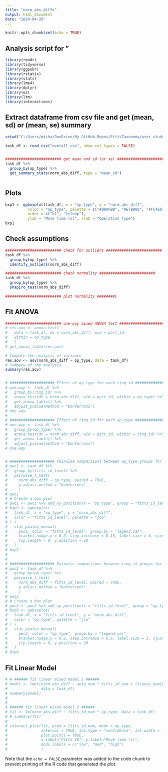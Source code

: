 ```yaml
---
title: "norm_abs_diffs"
output: html_document
date: "2024-04-26"
---
```


```r
knitr::opts_chunk$set(echo = TRUE)
```

## Analysis script for "

```r
library(readr)
library(tidyverse)
library(ggpubr)
library(rstatix)
library(stats)
library(lme4)
library(dplyr)
library(ez)
library(ltm)
library(interactions)
```


## Extract dataframe from csv file and get (mean, sd) or (mean, se) summary

```r

setwd("C:/Users/micha/OneDrive/My_GitHub_Repos/FittsTaxonomy/user_study_results/fitts_headers/")

task_df <- read_csv("overall.csv", show_col_types = FALSE)


######################### get mean and sd (or se) ######################### 
task_df %>%
  group_by(op_type) %>%
  get_summary_stats(norm_abs_diff, type = "mean_sd")



```

## Plots

```r

bxp1 <- ggboxplot(task_df, x = "op_type", y = "norm_abs_diff", 
          color = "op_type", palette = c("#00AFBB", "#E7B800", "#FC4E07"),
          order = c("kt", "teleop"),
          ylab = "Move Time (s)", xlab = "Operation Type")
bxp1

```


## Check assumptions

```r

######################### check for outliers ######################### 
task_df %>%
  group_by(op_type) %>%
  identify_outliers(norm_abs_diff)

######################### check normality ######################### 
task_df %>%
  group_by(op_type) %>%
  shapiro_test(norm_abs_diff)

######################### plot normality ########C


```


## Fit ANOVA

```r

######################### one-way mixed ANOVA test #########################  
# res.aov <- anova_test(
#   data = task_df, dv = norm_abs_diff, wid = part_id,
#   within = op_type
#   )
# get_anova_table(res.aov)

# Compute the analysis of variance
res.aov <- aov(norm_abs_diff ~ op_type, data = task_df)
# Summary of the analysis
summary(res.aov)


# #################### Effect of op_type for each ring_id #################### 
# one.way <- task_df %>%
#   group_by(ring_id) %>%
#   anova_test(dv = norm_abs_diff, wid = part_id, within = op_type) %>%
#   get_anova_table() %>%
#   adjust_pvalue(method = "bonferroni")
# one.way
# 
# #################### Effect of ring_id for each op_type #################### 
# one.way <- task_df %>%
#   group_by(op_type) %>%
#   anova_test(dv = norm_abs_diff, wid = part_id, within = ring_id) %>%
#   get_anova_table() %>%
#   adjust_pvalue(method = "bonferroni")
# one.way


# #################### Pairwise comparisons between op_type groups for each ring_id #################### 
# pwc1 <- task_df %>%
#   group_by(fitts_id_level) %>%
#   pairwise_t_test(
#     norm_abs_diff ~ op_type, paired = TRUE,
#     p.adjust.method = "bonferroni"
#     )
# pwc1
# # Create a box plot
# pwc1 <- pwc1 %>% add_xy_position(x = "op_type", group = "fitts_id_level")
# bxp2 <- ggboxplot(
#   task_df, x = "op_type", y = "norm_abs_diff", 
#   color = "fitts_id_level", palette = "jco"
# ) +
#   stat_pvalue_manual(
#     pwc1, color = "fitts_id_level", group.by = "legend.var",
#     bracket.nudge.y = 0.2, step.increase = 0.15, label.size = 3, vjust = 0.1,
#     tip.length = 0, y.position = 20
#   )
# bxp2
# 
# 
# #################### Pairwise comparisons between ring_id groups for each op_type #################### 
# pwc2 <- task_df %>%
#   group_by(op_type) %>%
#   pairwise_t_test(
#     norm_abs_diff ~ fitts_id_level, paired = TRUE,
#     p.adjust.method = "bonferroni"
#     )
# pwc2
# # Create a box plot
# pwc2 <- pwc2 %>% add_xy_position(x = "fitts_id_level", group = "op_type")
# bxp3 <- ggboxplot(
#   task_df, x = "fitts_id_level", y = "norm_abs_diff", 
#   color = "op_type", palette = "jco"
# ) +
#   stat_pvalue_manual(
#     pwc2, color = "op_type", group.by = "legend.var",
#     bracket.nudge.y = 0.2, step.increase = 0.5, label.size = 3, vjust = 0.1,
#     tip.length = 0, y.position = 20
#   )
# bxp3


```


## Fit Linear Model

```r

# # ###### fit linear mixed model 1 ######
# model <- lmer(norm_abs_diff ~ auto_num * fitts_id_num + (1+auto_num|part_id) + (1+fitts_id_num|part_id) + (1|part_id),
#               data = task_df)
# summary(model)
# 
# 
# ###### fit linear mixed model 2 ######
# fit <- lm(norm_abs_diff ~ fitts_id_num * op_type, data = task_df)
# # summary(fit)
# 
# interact_plot(fit, pred = fitts_id_num, modx = op_type, 
#               interval = TRUE, int.type = "confidence", int.width = .8,
#               plot.points = TRUE,
#               x.label="Fitts ID", y.label="Move time (s)", 
#               modx.labels = c("low", "med", "high")
#               )


```



Note that the `echo = FALSE` parameter was added to the code chunk to prevent printing of the R code that generated the plot.
